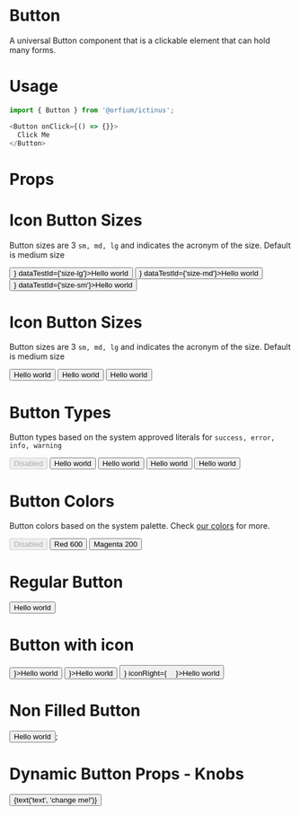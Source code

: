 
<Meta title="Design System/Button" component={Button} />

# Button

A universal Button component that is a clickable element that can hold many forms.

# Usage

```js
import { Button } from '@orfium/ictinus';

<Button onClick={() => {}}>
  Click Me
</Button>
```

# Props

<Props of={Button} />


# Icon Button Sizes
Button sizes are 3 `sm, md, lg` and indicates the acronym of the size. Default is medium size

<Preview>
  <Story name="Icon Button Sizes">
    <Stack>
        <Button size={'lg'} iconLeft={<img src="https://brandmark.io/logo-rank/random/pepsi.png" width="16" height="16" />} dataTestId={'size-lg'}>Hello world</Button>
        <Button size={'md'} iconLeft={<img src="https://brandmark.io/logo-rank/random/pepsi.png" width="16" height="16" />} dataTestId={'size-md'}>Hello world</Button>
        <Button size={'sm'} iconLeft={<img src="https://brandmark.io/logo-rank/random/pepsi.png" width="16" height="16" />} dataTestId={'size-sm'}>Hello world</Button>
    </Stack>
  </Story>
</Preview>

# Icon Button Sizes
Button sizes are 3 `sm, md, lg` and indicates the acronym of the size. Default is medium size

<Preview>
  <Story name="Button Sizes">
    <Stack>
        <Button size={'lg'}>Hello world</Button>
        <Button size={'md'}>Hello world</Button>
        <Button size={'sm'}>Hello world</Button>
    </Stack>
  </Story>
</Preview>

# Button Types
Button types based on the system approved literals for `success, error, info, warning`

<Preview>
  <Story name="Button Types">
    <Stack>
        <Button size={'sm'} disabled type='success'>Disabled</Button>
        <Button size={'sm'} type='success'>Hello world</Button>
        <Button size={'sm'} type='error'>Hello world</Button>
        <Button size={'sm'} type='info'>Hello world</Button>
        <Button size={'sm'} type='warning'>Hello world</Button>
    </Stack>
  </Story>
</Preview>

# Button Colors
Button colors based on the system palette. Check <a href="/?path=/story/guide-colors--page">our colors</a> for more.

<Preview>
  <Story name="Button Colors">
    <Stack>
        <Button size={'sm'} disabled color={'red-400'}>Disabled</Button>
        <Button size={'sm'} color={'red-600'}>Red 600</Button>
        <Button size={'sm'} color={'magenta-200'}>Magenta 200</Button>
    </Stack>
  </Story>
</Preview>

# Regular Button
<Preview>
  <Story name="Regular Button">
    <Button filled={true} size={'lg'}>Hello world</Button>
  </Story>
</Preview>

# Button with icon
<Preview>
  <Story name="Button with icon">
    <Stack>
      <Button filled={true} size={'lg'} iconLeft={<img src="https://brandmark.io/logo-rank/random/pepsi.png" width="16" height="16" />}>Hello world</Button>
      <Button filled={true} size={'lg'} iconRight={<img src="https://brandmark.io/logo-rank/random/pepsi.png" width="16" height="16" />}>Hello world</Button>
      <Button filled={true} size={'lg'} iconLeft={<img src="https://brandmark.io/logo-rank/random/pepsi.png" width="16" height="16" />} iconRight={<img src="https://brandmark.io/logo-rank/random/pepsi.png" width="16" height="16" />}>Hello world</Button>
    </Stack>
  </Story>
</Preview>

# Non Filled Button
<Preview>
  <Story name="Non Filled Button">
    <Button filled={false} size={'lg'}>Hello world</Button>;
  </Story>
</Preview>

# Dynamic Button Props - Knobs
<Preview>
  <Story name="Dynamic Button Props" parameters={{ decorators: [withKnobs] }}>
    <Button type={select('type', ['primary', 'secondary', 'success', 'error', 'info', 'warning', 'branded1', 'branded2'], 'secondary')} filled={boolean('filled', true)} size={select('size', ['sm', 'md', 'lg'], 'lg')}>{text('text', 'change me!')}</Button>
  </Story>
</Preview>

